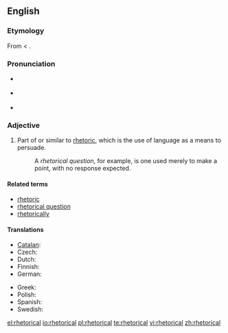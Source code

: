 {{was wotd|2007|February|26}}
==English==

===Etymology===
From {{etyl|la}} {{term|rhetoricus|rhētoricus}} < {{etyl|grc}} {{term|ῥητορικός|tr=rhētorikos||concerning public speaking|sc=Grek}}.

===Pronunciation===
* {{a|RP}} {{IPA|/rɪˈtɒr.ɪ.kəl/|/rəˈtɒr.ɪ.kəl/}}
* {{a|US}} {{IPA|/rɪˈtɔːrɪkəl/|/rəˈtɔːrɪkəl/}}
* {{audio|en-us-rhetorical.ogg|Audio (US)}}

===Adjective===
{{en-adj|-}}

# Part of or similar to [[rhetoric]], which is the use of language as a means to persuade.
#: A ''rhetorical question'', for example, is one used merely to make a point, with no response expected.

====Related terms====
* [[rhetoric]]
* [[rhetorical question]]
* [[rhetorically]]

====Translations====
{{trans-top|part of or similar to rhetoric}}
* [[Catalan]]: {{t|ca|retòric}}
* Czech: {{t-|cs|řečnický|m}}
* Dutch: {{t|nl|retorisch}}
* Finnish: {{t+|fi|retorinen}}
* German: {{t+|de|rhetorisch}}
{{trans-mid}}
* Greek: {{t|el|ρητορικός|tr=ritorikós|sc=Grek}}
* Polish: {{t|pl|retoryczny|g=m}}
* Spanish: {{t-|es|retórico}}
* Swedish: {{t|sv|retorisk}}
{{trans-bottom}}

[[el:rhetorical]]
[[io:rhetorical]]
[[pl:rhetorical]]
[[te:rhetorical]]
[[vi:rhetorical]]
[[zh:rhetorical]]